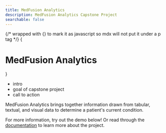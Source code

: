 ```yaml
---
title: MedFusion Analytics
description: MedFusion Analytics Capstone Project
searchable: false
---
```



{/* wrapped with {} to mark it as javascript so mdx will not put it under a p tag */}
{<h1 className="text-center font-extrabold md:text-5xl mt-8 mb-8 text-balance">MedFusion Analytics</h1>}

- intro
- goal of capstone project
- call to action

MedFusion Analytics brings together information drawn from tabular, textual, and visual data to determine a patient's current condition.

For more information, try out the demo below! Or read through the [documentation](/docs) to learn more about the project.

<br />
<br />

<Demo />
